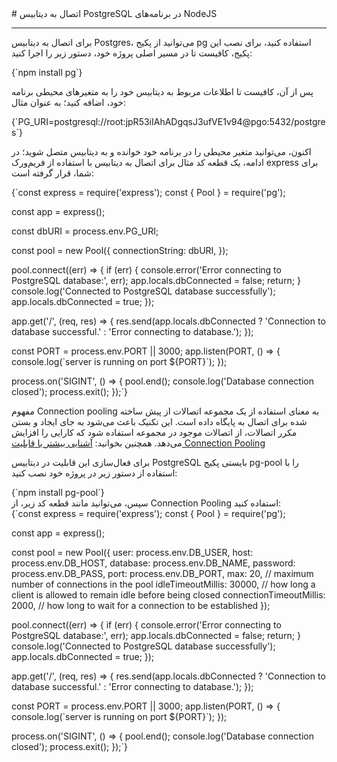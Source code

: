 

<Layout>
<Head>
<title>مستندات اتصال به PostgreSQL در NodeJS - لیارا</title>
</Head>
# اتصال به دیتابیس PostgreSQL در برنامه‌های NodeJS
<hr className="mb-2" />

برای اتصال به دیتابیس Postgres، می‌توانید از پکیج <Important>pg</Important> استفاده کنید، برای نصب این پکیج، کافیست تا در مسیر اصلی پروژه خود، دستور زیر را اجرا کنید:
<div className="h-2" />
<div dir='ltr'>
    <Highlight className="bash">
        {`npm install pg`}
    </Highlight>
</div>
<div className="h-2" />

پس از آن، کافیست تا 
اطلاعات مربوط به دیتابیس خود را 
به متغیرهای محیطی برنامه خود، اضافه کنید؛ به عنوان مثال:
<div className="h-2" />
<div dir='ltr'>
    <Highlight className="bash">
        {`PG_URI=postgresql://root:jpR53iIAhADgqsJ3ufVE1v94@pgo:5432/postgres`}
    </Highlight>
</div>
<div className="h-2" />

اکنون، می‌توانید متغیر محیطی را در برنامه خود خوانده و به دیتابیس متصل شوید؛ در ادامه، یک قطعه کد مثال برای
اتصال به دیتابیس با استفاده از فریم‌ورک <Important>express</Important> برای شما، قرار گرفته است:

<div className="h-2" />
<div dir='ltr'>
    <Highlight className="js">
        {`const express = require('express');
const { Pool } = require('pg');

const app = express();

const dbURI = process.env.PG_URI;

const pool = new Pool({
  connectionString: dbURI,
});

pool.connect((err) => {
  if (err) {
    console.error('Error connecting to PostgreSQL database:', err);
    app.locals.dbConnected = false;
    return;
  }
  console.log('Connected to PostgreSQL database successfully');
  app.locals.dbConnected = true;
});

app.get('/', (req, res) => {
  res.send(app.locals.dbConnected ? 'Connection to database successful.' : 'Error connecting to database.');
});

const PORT = process.env.PORT || 3000;
app.listen(PORT, () => {
  console.log(\`server is running on port \${PORT}\`);
});

process.on('SIGINT', () => {
  pool.end();
  console.log('Database connection closed');
  process.exit();
});`}
    </Highlight>
</div>

<Section id="connection-pooling" title="استفاده از Connection Pooling" />

مفهوم Connection pooling به معنای استفاده از یک مجموعه اتصالات از پیش ساخته شده برای اتصال به پایگاه داده است. این تکنیک باعث می‌شود به جای ایجاد و بستن مکرر اتصالات، از اتصالات موجود در مجموعه استفاده شود که کارایی را افزایش می‌دهد.
<Alert variant='success'>همچنین بخوانید: <a className="blue-link" href="../../../../dbaas/details/connection-pool">آشنایی بیشتر با قابلیت Connection Pooling</a></Alert>

برای فعال‌سازی این قابلیت در دیتابیس PostgreSQL بایستی پکیج <Important>pg-pool</Important> را با استفاده از دستور زیر در پروژه خود نصب کنید:
<div className="h-2" />
<div dir='ltr'>
    <Highlight className="bash">
        {`npm install pg-pool`}
    </Highlight>
</div>
<div className="h-2" />
سپس، می‌توانید مانند قطعه کد زیر، از Connection Pooling استفاده کنید:
<div className="h-2" />
<div dir='ltr'>
    <Highlight className="js">
        {`const express = require('express');
const { Pool } = require('pg');

const app = express();

const pool = new Pool({
  user: process.env.DB_USER,
  host: process.env.DB_HOST,
  database: process.env.DB_NAME,
  password: process.env.DB_PASS,
  port: process.env.DB_PORT,
  max: 20, // maximum number of connections in the pool
  idleTimeoutMillis: 30000, // how long a client is allowed to remain idle before being closed
  connectionTimeoutMillis: 2000, // how long to wait for a connection to be established
});

pool.connect((err) => {
  if (err) {
    console.error('Error connecting to PostgreSQL database:', err);
    app.locals.dbConnected = false;
    return;
  }
  console.log('Connected to PostgreSQL database successfully');
  app.locals.dbConnected = true;
});

app.get('/', (req, res) => {
  res.send(app.locals.dbConnected ? 'Connection to database successful.' : 'Error connecting to database.');
});

const PORT = process.env.PORT || 3000;
app.listen(PORT, () => {
  console.log(\`server is running on port \${PORT}\`);
});

process.on('SIGINT', () => {
  pool.end();
  console.log('Database connection closed');
  process.exit();
});`}
    </Highlight>
</div>


</Layout>